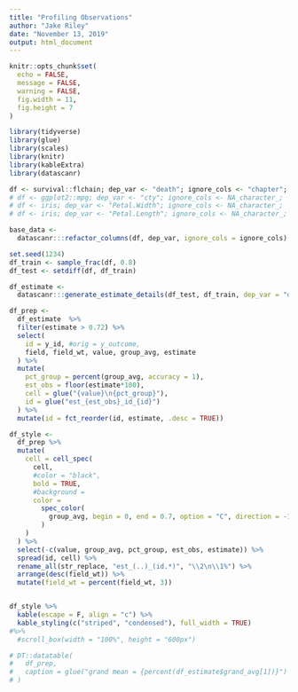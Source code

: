 ```yaml
---
title: "Profiling Observations"
author: "Jake Riley"
date: "November 13, 2019"
output: html_document
---
```


<style type="text/css">
div.main-container {
  max-width: 100%;
  margin-left: auto;
  margin-right: auto;
}
</style>

```r
knitr::opts_chunk$set(
  echo = FALSE, 
  message = FALSE, 
  warning = FALSE,
  fig.width = 11,
  fig.height = 7
)
```

```r
library(tidyverse)
library(glue)
library(scales)
library(knitr)
library(kableExtra)
library(datascanr)

df <- survival::flchain; dep_var <- "death"; ignore_cols <- "chapter";
# df <- ggplot2::mpg; dep_var <- "cty"; ignore_cols <- NA_character_;
# df <- iris; dep_var <- "Petal.Width"; ignore_cols <- NA_character_;
# df <- iris; dep_var <- "Petal.Length"; ignore_cols <- NA_character_;

base_data <- 
  datascanr:::refactor_columns(df, dep_var, ignore_cols = ignore_cols)

set.seed(1234)
df_train <- sample_frac(df, 0.8)
df_test <- setdiff(df, df_train)

df_estimate <-
  datascanr:::generate_estimate_details(df_test, df_train, dep_var = "death")
```

```r
df_prep <-
  df_estimate  %>% 
  filter(estimate > 0.72) %>%
  select(
    id = y_id, #orig = y_outcome, 
    field, field_wt, value, group_avg, estimate
  ) %>% 
  mutate(
    pct_group = percent(group_avg, accuracy = 1),
    est_obs = floor(estimate*100),
    cell = glue("{value}\n{pct_group}"),
    id = glue("est_{est_obs}_id_{id}")
  ) %>% 
  mutate(id = fct_reorder(id, estimate, .desc = TRUE))

df_style <-
  df_prep %>% 
  mutate(
    cell = cell_spec(
      cell,
      #color = "black", 
      bold = TRUE,
      #background =
      color = 
        spec_color(
          group_avg, begin = 0, end = 0.7, option = "C", direction = -1#, alpha = 0.3
        )
    )
  ) %>% 
  select(-c(value, group_avg, pct_group, est_obs, estimate)) %>% 
  spread(id, cell) %>% 
  rename_all(str_replace, "est_(..)_(id.*)", "\\2\n\\1%") %>% 
  arrange(desc(field_wt)) %>% 
  mutate(field_wt = percent(field_wt, 3))


df_style %>% 
  kable(escape = F, align = "c") %>%
  kable_styling(c("striped", "condensed"), full_width = TRUE)
#%>%
  #scroll_box(width = "100%", height = "600px")

# DT::datatable(
#   df_prep, 
#   caption = glue("grand mean = {percent(df_estimate$grand_avg[1])}")
# )

```
  
